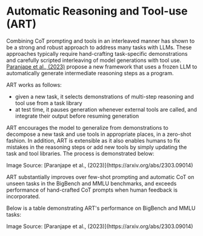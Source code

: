 # Automatic Reasoning and Tool-use (ART)


Combining CoT prompting and tools in an interleaved manner has shown to be a strong and robust approach to address many tasks with LLMs. These approaches typically require hand-crafting task-specific demonstrations and carefully scripted interleaving of model generations with tool use. [Paranjape et al., (2023)](https://arxiv.org/abs/2303.09014) propose a new framework that uses a frozen LLM to automatically generate intermediate reasoning steps as a program.

ART works as follows:
- given a new task, it selects demonstrations of multi-step reasoning and tool use from a task library 
- at test time, it pauses generation whenever external tools are called, and integrate their output before resuming generation

ART encourages the model to generalize from demonstrations to decompose a new task and
use tools in appropriate places, in a zero-shot fashion. In addition, ART is extensible as it also enables humans to fix mistakes in the reasoning steps or add new tools by simply updating the task and tool libraries. The process is demonstrated below:

<Screenshot src={ART} alt="ART" />
Image Source: [Paranjape et al., (2023)](https://arxiv.org/abs/2303.09014)

ART substantially improves over few-shot prompting and automatic CoT on unseen tasks in the BigBench and MMLU benchmarks, and exceeds performance of hand-crafted CoT prompts when human feedback is incorporated. 

Below is a table demonstrating ART's performance on BigBench and MMLU tasks:

<Screenshot src={ART2} alt="ART2" />
Image Source: [Paranjape et al., (2023)](https://arxiv.org/abs/2303.09014)
